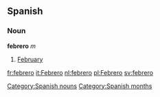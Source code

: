 == Spanish == 
=== Noun === 
'''febrero''' ''m'' 
# [[February]] 
[[Category:Spanish nouns]]
[[Category:Spanish months]]

[[fr:febrero]]
[[it:Febrero]]
[[nl:febrero]]
[[pl:Febrero]]
[[sv:febrero]]